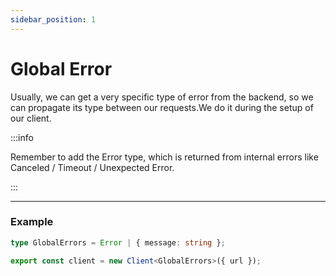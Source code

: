 ```yaml
---
sidebar_position: 1
---
```


# Global Error

Usually, we can get a very specific type of error from the backend, so we can propagate its type between our requests.We
do it during the setup of our client.

:::info

Remember to add the Error type, which is returned from internal errors like Canceled / Timeout / Unexpected Error.

:::

---

### Example

```ts
type GlobalErrors = Error | { message: string };

export const client = new Client<GlobalErrors>({ url });
```
